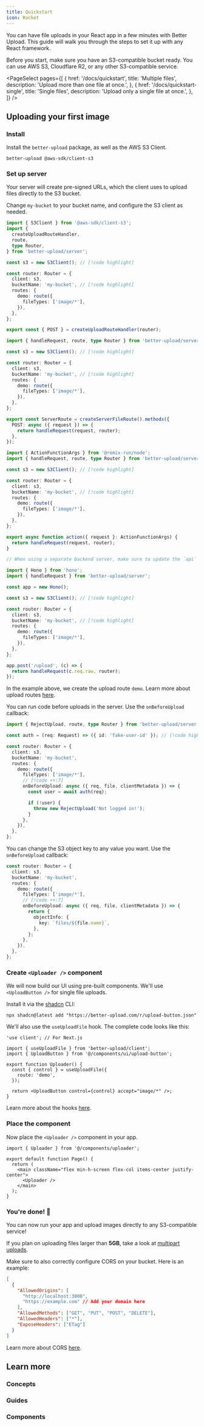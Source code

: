 ```yaml
---
title: Quickstart
icon: Rocket
---
```


You can have file uploads in your React app in a few minutes with Better Upload. This guide will walk you through the steps to set it up with any React framework.

Before you start, make sure you have an S3-compatible bucket ready. You can use AWS S3, Cloudflare R2, or any other S3-compatible service.

<PageSelect
  pages={[
    {
      href: '/docs/quickstart',
      title: 'Multiple files',
      description: 'Upload more than one file at once.',
    },
    {
      href: '/docs/quickstart-single',
      title: 'Single files',
      description: 'Upload only a single file at once.',
    },
  ]}
/>

## Uploading your first image

<Steps>

<Step>

### Install

Install the `better-upload` package, as well as the AWS S3 Client.

```npm
better-upload @aws-sdk/client-s3
```

</Step>

<Step>

### Set up server

Your server will create pre-signed URLs, which the client uses to upload files directly to the S3 bucket.

Change `my-bucket` to your bucket name, and configure the S3 client as needed.

```ts tab="Next.js" title="app/api/upload/route.ts"
import { S3Client } from '@aws-sdk/client-s3';
import {
  createUploadRouteHandler,
  route,
  type Router,
} from 'better-upload/server';

const s3 = new S3Client(); // [!code highlight]

const router: Router = {
  client: s3,
  bucketName: 'my-bucket', // [!code highlight]
  routes: {
    demo: route({
      fileTypes: ['image/*'],
    }),
  },
};

export const { POST } = createUploadRouteHandler(router);
```

```ts tab="TanStack Start" title="routes/api/upload.ts"
import { handleRequest, route, type Router } from 'better-upload/server';

const s3 = new S3Client(); // [!code highlight]

const router: Router = {
  client: s3,
  bucketName: 'my-bucket', // [!code highlight]
  routes: {
    demo: route({
      fileTypes: ['image/*'],
    }),
  },
};

export const ServerRoute = createServerFileRoute().methods({
  POST: async ({ request }) => {
    return handleRequest(request, router);
  },
});
```

```ts tab="Remix" title="app/routes/api.upload.ts"
import { ActionFunctionArgs } from '@remix-run/node';
import { handleRequest, route, type Router } from 'better-upload/server';

const s3 = new S3Client(); // [!code highlight]

const router: Router = {
  client: s3,
  bucketName: 'my-bucket', // [!code highlight]
  routes: {
    demo: route({
      fileTypes: ['image/*'],
    }),
  },
};

export async function action({ request }: ActionFunctionArgs) {
  return handleRequest(request, router);
}
```

```ts tab="Hono" title="server.ts"
// When using a separate backend server, make sure to update the `api` option on the client hooks.

import { Hono } from 'hono';
import { handleRequest } from 'better-upload/server';

const app = new Hono();

const s3 = new S3Client(); // [!code highlight]

const router: Router = {
  client: s3,
  bucketName: 'my-bucket', // [!code highlight]
  routes: {
    demo: route({
      fileTypes: ['image/*'],
    }),
  },
};

app.post('/upload', (c) => {
  return handleRequest(c.req.raw, router);
});
```

In the example above, we create the upload route `demo`. Learn more about upload routes [here](/docs/routes-single).

<Accordions>
<Accordion title="Adding authentication">

You can run code before uploads in the server. Use the `onBeforeUpload` callback:

```ts
import { RejectUpload, route, type Router } from 'better-upload/server';

const auth = (req: Request) => ({ id: 'fake-user-id' }); // [!code highlight]

const router: Router = {
  client: s3,
  bucketName: 'my-bucket',
  routes: {
    demo: route({
      fileTypes: ['image/*'],
      // [!code ++:7]
      onBeforeUpload: async ({ req, file, clientMetadata }) => {
        const user = await auth(req);

        if (!user) {
          throw new RejectUpload('Not logged in!');
        }
      },
    }),
  },
};
```

</Accordion>
<Accordion title="Changing S3 object key">

You can change the S3 object key to any value you want. Use the `onBeforeUpload` callback:

```ts
const router: Router = {
  client: s3,
  bucketName: 'my-bucket',
  routes: {
    demo: route({
      fileTypes: ['image/*'],
      // [!code ++:7]
      onBeforeUpload: async ({ req, file, clientMetadata }) => {
        return {
          objectInfo: {
            key: `files/${file.name}`,
          },
        };
      },
    }),
  },
};
```

</Accordion>
</Accordions>

</Step>

<Step>

### Create `<Uploader />` component

We will now build our UI using pre-built components. We'll use `<UploadButton />` for single file uploads.

Install it via the [shadcn](https://ui.shadcn.com/) CLI:

```package-install
npx shadcn@latest add "https://better-upload.com/r/upload-button.json"
```

We'll also use the `useUploadFile` hook. The complete code looks like this:

```tsx title="uploader.tsx"
'use client'; // For Next.js

import { useUploadFile } from 'better-upload/client';
import { UploadButton } from '@/components/ui/upload-button';

export function Uploader() {
  const { control } = useUploadFile({
    route: 'demo',
  });

  return <UploadButton control={control} accept="image/*" />;
}
```

Learn more about the hooks [here](/docs/hooks-single).

</Step>

<Step>

### Place the component

Now place the `<Uploader />` component in your app.

```tsx title="page.tsx"
import { Uploader } from '@/components/uploader';

export default function Page() {
  return (
    <main className="flex min-h-screen flex-col items-center justify-center">
      <Uploader />
    </main>
  );
}
```

</Step>

<Step>

### You're done! 🎉

You can now run your app and upload images directly to any S3-compatible service!

If you plan on uploading files larger than **5GB**, take a look at [multipart uploads](/docs/routes-single#multipart-uploads).

<Accordions>
<Accordion title="CORS Configuration">

Make sure to also correctly configure CORS on your bucket. Here is an example:

```json
[
  {
    "AllowedOrigins": [
      "http://localhost:3000",
      "https://example.com" // Add your domain here
    ],
    "AllowedMethods": ["GET", "PUT", "POST", "DELETE"],
    "AllowedHeaders": ["*"],
    "ExposeHeaders": ["ETag"]
  }
]
```

Learn more about CORS [here](https://docs.aws.amazon.com/AmazonS3/latest/userguide/ManageCorsUsing.html).

</Accordion>
</Accordions>

</Step>

</Steps>

## Learn more

### Concepts

<Cards>
  <Card
    href="/docs/routes-single"
    title="Upload routes"
    description="Configure upload routes for different behaviors."
  />
  <Card
    href="/docs/hooks-single"
    title="Client hooks"
    description="Use client-side hooks to easily upload files."
  />
</Cards>

### Guides

<Cards>
  <Card
    href="/docs/guides/form"
    title="Upload in forms"
    description="Integrate with shadcn/ui forms and React Hook Form."
  />
  <Card
    href="/docs/guides/tanstack-query"
    title="With TanStack Query"
    description="Use TanStack Query to manage the upload process."
  />
</Cards>

### Components

<Cards>
  <Card
    href="/docs/components/upload-button"
    title="Upload button"
    description="A button that uploads a single file."
  />
  <Card
    href="/docs/components/upload-dropzone"
    title="Upload dropzone"
    description="A dropzone that uploads multiple files."
  />
  <Card
    href="/docs/components/upload-dropzone-progress"
    title="Upload dropzone with progress"
    description="A dropzone that uploads multiple files, showing the progress of each upload."
  />
</Cards>
